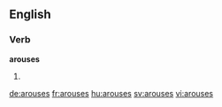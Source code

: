
==English==

===Verb===
'''arouses'''

# {{third-person singular of|arouse}}

[[de:arouses]]
[[fr:arouses]]
[[hu:arouses]]
[[sv:arouses]]
[[vi:arouses]]